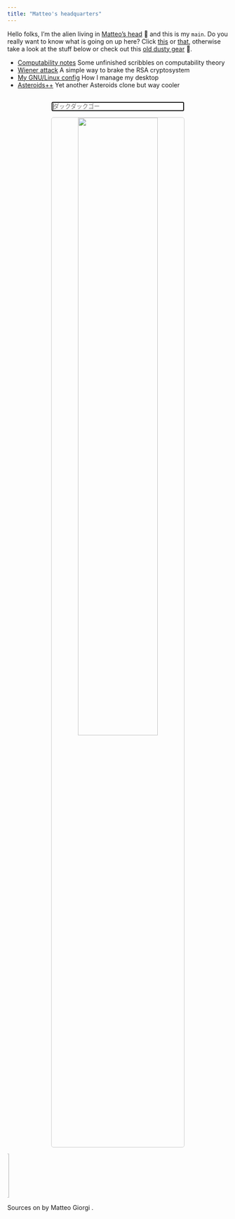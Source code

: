 ```yaml
---
title: "Matteo's headquarters"
---
```





Hello folks, I'm the alien living in [Matteo's head](inmyhead.html) 🐌 and this is my `main`. Do you really want to know what is going on up here? Click [this](https://matteogiorgi.github.io/cv/src/cv.pdf) or [that](https://matteogiorgi.github.io/cv/src/cv.pdf), otherwise take a look at the stuff below or check out this [old dusty gear](bunker.html) 🎃.

<!--
<ul>
  <li><a style="color:#333333" href="notes.html">Computability notes</a> <span style="color:#A8A8A8">Some unfinished scribbles about computability theory</span></li>
  <li><a style="color:#333333" href="attack.html">Wiener attack</a> <span style="color:#A8A8A8">A simple way to brake the RSA cryptosystem</span></li>
  <li><a style="color:#333333" href="config.html">My GNU/Linux config</a> <span style="color:#A8A8A8">How I manage my desktop</span></li>
  <li><a style="color:#333333" href="astro.html">Asteroids++</a> <span style="color:#A8A8A8">Yet another Asteroids clone but cool</span></li>
</ul>
-->

* [Computability notes](notes.html) Some unfinished scribbles on computability theory
* [Wiener attack](attack.html) A simple way to brake the RSA cryptosystem
* [My GNU/Linux config](config.html) How I manage my desktop
* [Asteroids++](astro.html) Yet another Asteroids clone but way cooler

<p align="center" style="margin-top:30px">
<form style="text-align:center" method="get" id="ddgSearch" action="https://duckduckgo.com/">
  <input type="hidden" name="sites" value=""/>
  <input type="hidden" name="k7" value="#FFFFFF"/>
  <input type="hidden" name="k8" value="#333333"/>
  <input type="hidden" name="k9" value="#333333"/>
  <input type="hidden" name="kx" value="#C4582E"/>
  <input type="hidden" name="kj" value="#F8F8F8"/>
  <input type="hidden" name="kt" value="n"/>
  <input type="hidden" name="k1" value=-1/>
  <input style="width:60%" type="text" name="q" placeholder="ダックダックゴー" aria-label="Search" autofocus/>
  <!--<button style="width:19.5%" type="submit">Search</button>-->
</form>
</p>

<p align="center">
  <img width="60%" style="border:1px solid #CCCCCC; border-radius: 5px; margin-top:0%" src="assets/candy.png"/>
</p>

<div class="footer">
  <p><marquee behavior="scroll" direction="right"><img src="assets/run.gif" width=100 alt="me"/></marquee></p>
  <p>Sources on <a href="https://github.com/MatteoGiorgi"><i class="fab fa-github"></i></a> by Matteo Giorgi <i class="fab fa-creative-commons-sa"></i>.</p>
</div>
